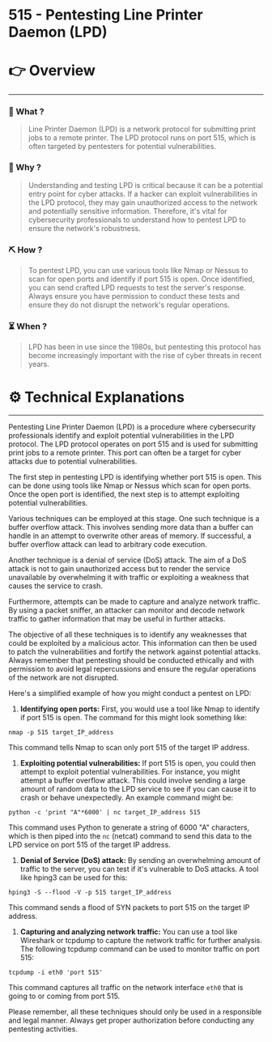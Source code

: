 # 515 - Pentesting Line Printer Daemon (LPD)


# 👉 Overview

---

### 👀 What ?

> Line Printer Daemon (LPD) is a network protocol for submitting print jobs to a remote printer. The LPD protocol runs on port 515, which is often targeted by pentesters for potential vulnerabilities.
> 

### 🧐 Why ?

> Understanding and testing LPD is critical because it can be a potential entry point for cyber attacks. If a hacker can exploit vulnerabilities in the LPD protocol, they may gain unauthorized access to the network and potentially sensitive information. Therefore, it's vital for cybersecurity professionals to understand how to pentest LPD to ensure the network's robustness.
> 

### ⛏️ How ?

> To pentest LPD, you can use various tools like Nmap or Nessus to scan for open ports and identify if port 515 is open. Once identified, you can send crafted LPD requests to test the server's response. Always ensure you have permission to conduct these tests and ensure they do not disrupt the network's regular operations.
> 

### ⏳ When ?

> LPD has been in use since the 1980s, but pentesting this protocol has become increasingly important with the rise of cyber threats in recent years.
> 

# ⚙️ Technical Explanations

---

Pentesting Line Printer Daemon (LPD) is a procedure where cybersecurity professionals identify and exploit potential vulnerabilities in the LPD protocol. The LPD protocol operates on port 515 and is used for submitting print jobs to a remote printer. This port can often be a target for cyber attacks due to potential vulnerabilities.

The first step in pentesting LPD is identifying whether port 515 is open. This can be done using tools like Nmap or Nessus which scan for open ports. Once the open port is identified, the next step is to attempt exploiting potential vulnerabilities.

Various techniques can be employed at this stage. One such technique is a buffer overflow attack. This involves sending more data than a buffer can handle in an attempt to overwrite other areas of memory. If successful, a buffer overflow attack can lead to arbitrary code execution.

Another technique is a denial of service (DoS) attack. The aim of a DoS attack is not to gain unauthorized access but to render the service unavailable by overwhelming it with traffic or exploiting a weakness that causes the service to crash.

Furthermore, attempts can be made to capture and analyze network traffic. By using a packet sniffer, an attacker can monitor and decode network traffic to gather information that may be useful in further attacks.

The objective of all these techniques is to identify any weaknesses that could be exploited by a malicious actor. This information can then be used to patch the vulnerabilities and fortify the network against potential attacks. Always remember that pentesting should be conducted ethically and with permission to avoid legal repercussions and ensure the regular operations of the network are not disrupted.

Here's a simplified example of how you might conduct a pentest on LPD:

1. **Identifying open ports:** First, you would use a tool like Nmap to identify if port 515 is open. The command for this might look something like:

```
nmap -p 515 target_IP_address

```

This command tells Nmap to scan only port 515 of the target IP address.

1. **Exploiting potential vulnerabilities:** If port 515 is open, you could then attempt to exploit potential vulnerabilities. For instance, you might attempt a buffer overflow attack. This could involve sending a large amount of random data to the LPD service to see if you can cause it to crash or behave unexpectedly. An example command might be:

```
python -c 'print "A"*6000' | nc target_IP_address 515

```

This command uses Python to generate a string of 6000 "A" characters, which is then piped into the `nc` (netcat) command to send this data to the LPD service on port 515 of the target IP address.

1. **Denial of Service (DoS) attack:** By sending an overwhelming amount of traffic to the server, you can test if it's vulnerable to DoS attacks. A tool like hping3 can be used for this:

```
hping3 -S --flood -V -p 515 target_IP_address

```

This command sends a flood of SYN packets to port 515 on the target IP address.

1. **Capturing and analyzing network traffic:** You can use a tool like Wireshark or tcpdump to capture the network traffic for further analysis. The following tcpdump command can be used to monitor traffic on port 515:

```
tcpdump -i eth0 'port 515'

```

This command captures all traffic on the network interface `eth0` that is going to or coming from port 515.

Please remember, all these techniques should only be used in a responsible and legal manner. Always get proper authorization before conducting any pentesting activities.
